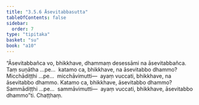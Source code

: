 ```yaml
---
title: "3.5.6 Āsevitabbasutta"
tableOfContents: false
sidebar:
  order: 7
type: "tipitaka"
basket: "su"
book: "a10"
---
```



<DynamicBreadcrumb />

<Division number="150" book="a10">

<Paragraph number="1139" book="a10">
“Āsevitabbañca vo, bhikkhave, dhammaṃ desessāmi na āsevitabbañca. Taṃ suṇātha …pe…  katamo ca, bhikkhave, na āsevitabbo dhammo? Micchādiṭṭhi …pe…  micchāvimutti—  ayaṃ vuccati, bhikkhave, na āsevitabbo dhammo. Katamo ca, bhikkhave, āsevitabbo dhammo? Sammādiṭṭhi …pe…  sammāvimutti—  ayaṃ vuccati, bhikkhave, āsevitabbo dhammo”ti.

</Paragraph>
</Division>

<Paragraph number="1140" type="center" book="a10">
Chaṭṭhaṃ.
</Paragraph>